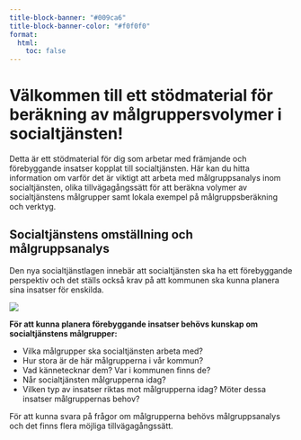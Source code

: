 ```yaml
---
title-block-banner: "#009ca6"
title-block-banner-color: "#f0f0f0"
format: 
  html:
    toc: false
---
```



# Välkommen till ett stödmaterial för beräkning av målgruppersvolymer i socialtjänsten! 

Detta är ett stödmaterial för dig som arbetar med främjande och förebyggande insatser kopplat till socialtjänsten. Här kan du hitta information om varför det är viktigt att arbeta med målgruppsanalys inom socialtjänsten, olika tillvägagångssätt för att beräkna volymer av socialtjänstens målgrupper samt lokala exempel på målgruppsberäkning och verktyg.



## Socialtjänstens omställning och målgruppsanalys

Den nya socialtjänstlagen innebär att socialtjänsten ska ha ett förebyggande perspektiv och det ställs också krav på att kommunen ska kunna planera sina insatser för enskilda.



![](/omstallning.png)


**För att kunna planera förebyggande insatser behövs kunskap om socialtjänstens målgrupper:**

- Vilka målgrupper ska socialtjänsten arbeta med?
- Hur stora är de här målgrupperna i vår kommun?
- Vad kännetecknar dem? Var i kommunen finns de?
- Når socialtjänsten målgrupperna idag?
- Vilken typ av insatser riktas mot målgrupperna idag? Möter dessa insatser målgruppernas behov?

För att kunna svara på frågor om målgrupperna behövs målgruppsanalys och det finns flera möjliga tillvägagångssätt.







